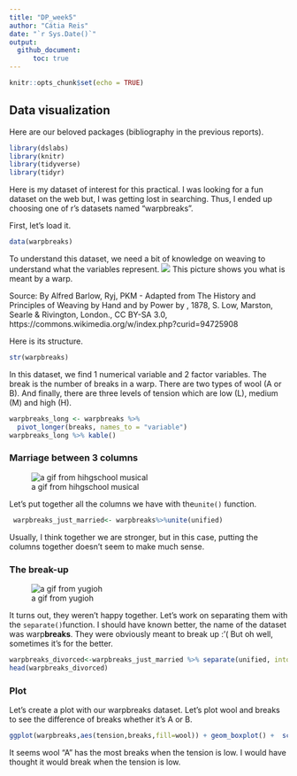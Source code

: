 ```yaml
---
title: "DP_week5"
author: "Cátia Reis"
date: "`r Sys.Date()`"
output: 
  github_document:
      toc: true
---
```


```r
knitr::opts_chunk$set(echo = TRUE)
```

## Data visualization


Here are our beloved packages (bibliography in the previous reports). 
<!--verifier-->

```r
library(dslabs)
library(knitr)
library(tidyverse)
library(tidyr)
```

Here is my dataset of interest for this practical. I was looking for a fun dataset on the web but, I was getting lost in searching. 
Thus, I ended up choosing one of r's datasets named "warpbreaks". 

First, let's load it. 

```r
data(warpbreaks)
```

To understand this dataset, we need a bit of knowledge on weaving to understand what the variables represent. 
![](https://upload.wikimedia.org/wikipedia/commons/5/5e/Warp_and_weft_2.jpg)
This picture shows you what is meant by a warp. 

Source: By Alfred Barlow, Ryj, PKM - Adapted from The History and Principles of Weaving by Hand and by Power by , 1878, S. Low, Marston, Searle &amp; Rivington, London., CC BY-SA 3.0, https://commons.wikimedia.org/w/index.php?curid=94725908


Here is its structure.

```r
str(warpbreaks)
```
In this dataset, we find 1 numerical variable and 2 factor variables. The break is the number of breaks in a warp. There are two types of wool (A or B). And finally, there are three levels of tension which are low (L), medium (M) and high (H).


```r
warpbreaks_long <- warpbreaks %>% 
  pivot_longer(breaks, names_to = "variable")
warpbreaks_long %>% kable()
```



### Marriage between 3 columns

![a gif from hihgschool musical](https://c.tenor.com/edQRSE78T_YAAAAC/hsm-high-school-musical.gif)

Let's put together all the columns we have with the`unite()` function.  
```r
 warpbreaks_just_married<- warpbreaks%>%unite(unified)
```

Usually, I think together we are stronger, but in this case, putting the columns together doesn't seem to make much sense. 


### The break-up

![a gif from yugioh](https://c.tenor.com/UwHyv90lYwcAAAAd/yugioh-divorce.gif)

It turns out, they weren't happy together. Let's work on separating them with the `separate()`function. I should have known better, the name of the dataset was warp**breaks**. They were obviously meant to break up :'( But oh well, sometimes it's for the better. 

```r
warpbreaks_divorced<-warpbreaks_just_married %>% separate(unified, into=c("breaks","wool", "tension"), sep="_")
head(warpbreaks_divorced)
```

### Plot 

Let's create a plot with our warpbreaks dataset. Let's plot wool and breaks to see the difference of breaks whether it's A or B. <!-- modify-->

```r
ggplot(warpbreaks,aes(tension,breaks,fill=wool)) + geom_boxplot() +  scale_fill_brewer(palette="Accent")

```

It seems wool "A" has the most breaks when the tension is low. I would have thought it would break when the tension is low. 






